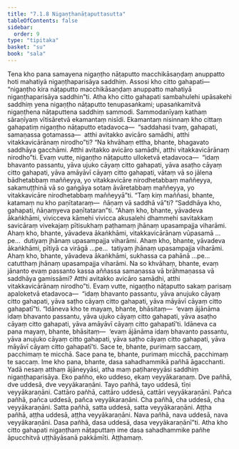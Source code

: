```yaml
---
title: "7.1.8 Nigaṇṭhanāṭaputtasutta"
tableOfContents: false
sidebar:
  order: 9
type: "tipitaka"
basket: "su"
book: "sala"
---
```



<DynamicBreadcrumb />

<Division number="350" book="sala" bookNo="13" page="487">

<Paragraph number="1526" book="sala">
Tena kho pana samayena nigaṇṭho nāṭaputto macchikāsaṇḍaṃ anuppatto hoti mahatiyā nigaṇṭhaparisāya saddhiṃ. Assosi kho citto gahapati—  “nigaṇṭho kira nāṭaputto macchikāsaṇḍaṃ anuppatto mahatiyā nigaṇṭhaparisāya saddhin”ti. Atha kho citto gahapati sambahulehi upāsakehi saddhiṃ yena nigaṇṭho nāṭaputto tenupasaṅkami; upasaṅkamitvā nigaṇṭhena nāṭaputtena saddhiṃ sammodi. Sammodanīyaṃ kathaṃ sāraṇīyaṃ vītisāretvā ekamantaṃ nisīdi. Ekamantaṃ nisinnaṃ kho cittaṃ gahapatiṃ nigaṇṭho nāṭaputto etadavoca—  “saddahasi tvaṃ, gahapati, samaṇassa gotamassa—  atthi avitakko avicāro samādhi, atthi vitakkavicārānaṃ nirodho”ti?
</Paragraph>

<Paragraph number="1527" book="sala">
“Na khvāhaṃ ettha, bhante, bhagavato saddhāya gacchāmi. Atthi avitakko avicāro samādhi, atthi vitakkavicārānaṃ nirodho”ti. Evaṃ vutte, nigaṇṭho nāṭaputto ulloketvā etadavoca—  “idaṃ bhavanto passantu, yāva ujuko cāyaṃ citto gahapati, yāva asaṭho cāyaṃ citto gahapati, yāva amāyāvī cāyaṃ citto gahapati, vātaṃ vā so jālena bādhetabbaṃ maññeyya, yo vitakkavicāre nirodhetabbaṃ maññeyya, sakamuṭṭhinā vā so gaṅgāya sotaṃ āvāretabbaṃ maññeyya, yo vitakkavicāre nirodhetabbaṃ maññeyyā”ti.
</Paragraph>

<Paragraph number="1528" book="sala">
“Taṃ kiṃ maññasi, bhante, katamaṃ nu kho paṇītataraṃ—  ñāṇaṃ vā saddhā vā”ti? “Saddhāya kho, gahapati, ñāṇaṃyeva paṇītataran”ti. “Ahaṃ kho, bhante, yāvadeva ākaṅkhāmi, vivicceva kāmehi vivicca akusalehi dhammehi savitakkaṃ savicāraṃ vivekajaṃ pītisukhaṃ paṭhamaṃ jhānaṃ upasampajja viharāmi. Ahaṃ kho, bhante, yāvadeva ākaṅkhāmi, vitakkavicārānaṃ vūpasamā …pe…  dutiyaṃ jhānaṃ upasampajja viharāmi. Ahaṃ kho, bhante, yāvadeva ākaṅkhāmi, pītiyā ca virāgā …pe…  tatiyaṃ jhānaṃ upasampajja viharāmi. Ahaṃ kho, bhante, yāvadeva ākaṅkhāmi, sukhassa ca pahānā …pe…  catutthaṃ jhānaṃ upasampajja viharāmi. Na so khvāhaṃ, bhante, evaṃ jānanto evaṃ passanto kassa aññassa samaṇassa vā brāhmaṇassa vā saddhāya gamissāmi? Atthi avitakko avicāro samādhi, atthi vitakkavicārānaṃ nirodho”ti.
</Paragraph>

<Paragraph number="1529" book="sala">
Evaṃ vutte, nigaṇṭho nāṭaputto sakaṃ parisaṃ apaloketvā etadavoca—  “idaṃ bhavanto passantu, yāva anujuko cāyaṃ citto gahapati, yāva saṭho cāyaṃ citto gahapati, yāva māyāvī cāyaṃ citto gahapatī”ti.
</Paragraph>

<Paragraph number="1530" book="sala">
“Idāneva kho te mayaṃ, bhante, bhāsitaṃ—  ‘evaṃ ājānāma idaṃ bhavanto passantu, yāva ujuko cāyaṃ citto gahapati, yāva asaṭho cāyaṃ citto gahapati, yāva amāyāvī cāyaṃ citto gahapatī’ti. Idāneva ca pana mayaṃ, bhante, bhāsitaṃ—  ‘evaṃ ājānāma idaṃ bhavanto passantu, yāva anujuko cāyaṃ citto gahapati, yāva saṭho cāyaṃ citto gahapati, yāva māyāvī cāyaṃ citto gahapatī’ti. Sace te, bhante, purimaṃ saccaṃ, pacchimaṃ te micchā. Sace pana te, bhante, purimaṃ micchā, pacchimaṃ te saccaṃ. Ime kho pana, bhante, dasa sahadhammikā pañhā āgacchanti. Yadā nesaṃ atthaṃ ājāneyyāsi, atha maṃ paṭihareyyāsi saddhiṃ nigaṇṭhaparisāya. Eko pañho, eko uddeso, ekaṃ veyyākaraṇaṃ. Dve pañhā, dve uddesā, dve veyyākaraṇāni. Tayo pañhā, tayo uddesā, tīṇi veyyākaraṇāni. Cattāro pañhā, cattāro uddesā, cattāri veyyākaraṇāni. Pañca pañhā, pañca uddesā, pañca veyyākaraṇāni. Cha pañhā, cha uddesā, cha veyyākaraṇāni. Satta pañhā, satta uddesā, satta veyyākaraṇāni. Aṭṭha pañhā, aṭṭha uddesā, aṭṭha veyyākaraṇāni. Nava pañhā, nava uddesā, nava veyyākaraṇāni. Dasa pañhā, dasa uddesā, dasa veyyākaraṇānī”ti. Atha kho citto gahapati nigaṇṭhaṃ nāṭaputtaṃ ime dasa sahadhammike pañhe āpucchitvā uṭṭhāyāsanā pakkāmīti.

</Paragraph>
</Division>

<Paragraph number="1531" type="center" book="sala">
Aṭṭhamaṃ.
</Paragraph>